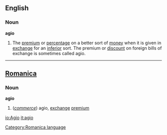 ==English==
===Noun===
'''agio'''

#The [[premium]] or [[percentage]] on a better sort of [[money]] when it is given in [[exchange]] for an [[inferior]] sort. The premium or [[discount]] on foreign bills of exchange is sometimes called agio.

----

==[[Romanica]]==
[[Category:Romanica language]]
===Noun===
'''agio'''

#(''[[commerce]]'') agio, [[exchange]] [[premium]]

[[io:Agio]]
[[it:agio]]